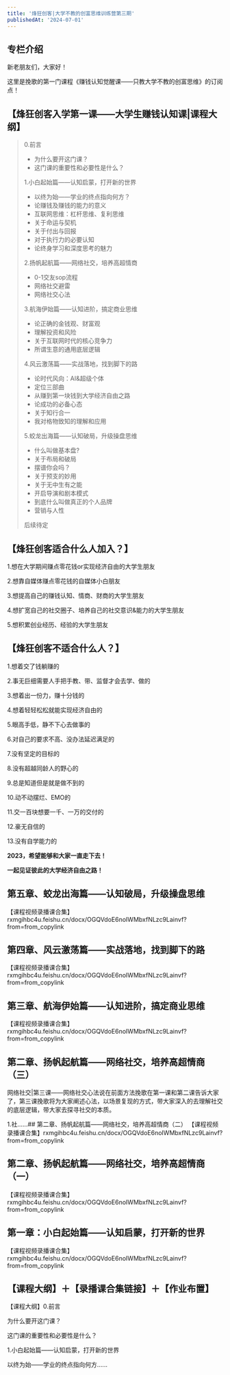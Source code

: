 ```yaml
---
title: '烽狂创客|大学不教的创富思维训练营第三期'
publishedAt: '2024-07-01'
---
```


## 专栏介绍

新老朋友们，大家好！

这里是挽歌的第一门课程《赚钱认知觉醒课——只教大学不教的创富思维》的订阅点！

**【烽狂创客入学第一课——大学生赚钱认知课|课程大纲】**
------------------------------


> 0.前言
> 
> * 为什么要开这门课？
> * 这门课的重要性和必要性是什么？
> 
> 1.小白起始篇——认知启蒙，打开新的世界
> 
> * 以终为始——学业的终点指向何方？
> * 论赚钱及赚钱的能力的意义
> * 互联网思维：杠杆思维、复利思维
> * 关于命运与契机
> * 关于付出与回报
> * 对于执行力的必要认知
> * 论终身学习和深度思考的魅力
> 
> 2.扬帆起航篇——网络社交，培养高超情商
> 
> * 0-1交友sop流程
> * 网络社交避雷
> * 网络社交心法
> 
> 3.航海伊始篇——认知进阶，搞定商业思维
> 
> * 论正确的金钱观、财富观
> * 理解投资和风险
> * 关于互联网时代的核心竞争力
> * 所谓生意的通用底层逻辑
> 
> 4.风云激荡篇——实战落地，找到脚下的路
> 
> * 论时代风向：AI&超级个体
> * 定位三部曲
> * 从赚到第一块钱到大学经济自由之路
> * 论成功的必备心态
> * 关于知行合一
> * 我对格物致知的理解和应用
> 
> 5.蛟龙出海篇——认知破局，升级操盘思维
> 
> * 什么叫做基本盘?
> * 关于布局和破局
> * 摆谱你会吗？
> * 关于预支的妙用
> * 关于无中生有之能
> * 开启导演和剧本模式
> * 到底什么叫做真正的个人品牌
> * 营销与人性
> 
> 后续待定

**【烽狂创客适合什么人加入？】**
------------------

1.想在大学期间赚点零花钱or实现经济自由的大学生朋友

2.想靠自媒体赚点零花钱的自媒体小白朋友

3.想提高自己的赚钱认知、情商、财商的大学生朋友

4.想扩宽自己的社交圈子、培养自己的社交意识&能力的大学生朋友

5.想积累创业经历、经验的大学生朋友

**【烽狂创客不适合什么人？】**
-----------------

1.想着交了钱躺赚的

2.事无巨细需要人手把手教、带、监督才会去学、做的

3.想着出一份力，赚十分钱的

4.想着轻轻松松就能实现经济自由的

5.眼高手低，静不下心去做事的

6.对自己的要求不高、没办法延迟满足的

7.没有坚定的目标的

8.没有超越同龄人的野心的

9.总是知道但是就是做不到的

10.动不动摆烂、EMO的

11.交一百块想要一千、一万的交付的

12.豪无自信的

13.没有自学能力的


**2023，希望能够和大家一直走下去！**

**一起见证彼此的大学经济自由之路！**

## 第五章、蛟龙出海篇——认知破局，升级操盘思维
【课程视频录播课合集】rxmgihbc4u.feishu.cn/docx/OGQVdoE6noIWMbxfNLzc9Lainvf?from=from\_copylink

## 第四章、风云激荡篇——实战落地，找到脚下的路
【课程视频录播课合集】rxmgihbc4u.feishu.cn/docx/OGQVdoE6noIWMbxfNLzc9Lainvf?from=from\_copylink

## 第三章、航海伊始篇——认知进阶，搞定商业思维
【课程视频录播课合集】rxmgihbc4u.feishu.cn/docx/OGQVdoE6noIWMbxfNLzc9Lainvf?from=from\_copylink

## 第二章、扬帆起航篇——网络社交，培养高超情商（三）
网络社交|第三课——网络社交心法说在前面方法挽歌在第一课和第二课告诉大家了，第三课挽歌将为大家阐述心法，以场景复现的方式，带大家深入的去理解社交的底层逻辑，带大家去探寻社交的本质。

1.社......## 第二章、扬帆起航篇——网络社交，培养高超情商（二）
【课程视频录播课合集】rxmgihbc4u.feishu.cn/docx/OGQVdoE6noIWMbxfNLzc9Lainvf?from=from\_copylink

## 第二章、扬帆起航篇——网络社交，培养高超情商（一）
【课程视频录播课合集】rxmgihbc4u.feishu.cn/docx/OGQVdoE6noIWMbxfNLzc9Lainvf?from=from\_copylink

## 第一章：小白起始篇——认知启蒙，打开新的世界
【课程视频录播课合集】rxmgihbc4u.feishu.cn/docx/OGQVdoE6noIWMbxfNLzc9Lainvf?from=from\_copylink

## 【课程大纲】＋【录播课合集链接】＋【作业布置】
【课程大纲】0.前言

为什么要开这门课？

这门课的重要性和必要性是什么？

1.小白起始篇——认知启蒙，打开新的世界

以终为始——学业的终点指向何方......

